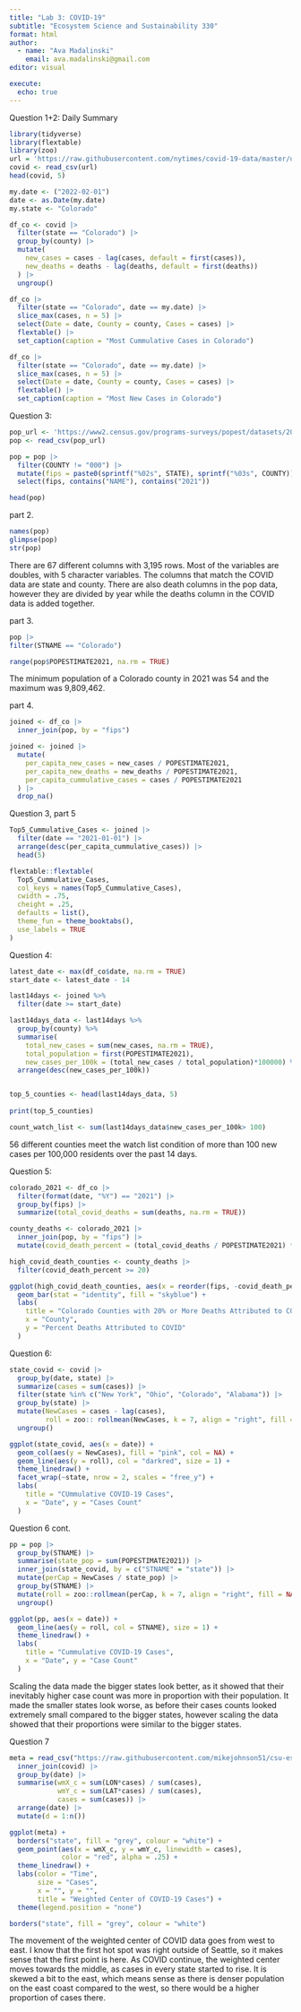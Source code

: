 ```yaml
---
title: "Lab 3: COVID-19"
subtitle: "Ecosystem Science and Sustainability 330"
format: html
author:
  - name: "Ava Madalinski"
    email: ava.madalinski@gmail.com
editor: visual

execute: 
  echo: true
---
```

Question 1+2: Daily Summary

```r
library(tidyverse)
library(flextable)
library(zoo)
url = 'https://raw.githubusercontent.com/nytimes/covid-19-data/master/us-counties.csv'
covid <- read_csv(url)
head(covid, 5)

my.date <- ("2022-02-01")
date <- as.Date(my.date)
my.state <- "Colorado"
```


```r
df_co <- covid |>
  filter(state == "Colorado") |>
  group_by(county) |>
  mutate(
    new_cases = cases - lag(cases, default = first(cases)),
    new_deaths = deaths - lag(deaths, default = first(deaths))
  ) |>
  ungroup()

df_co |>
  filter(state == "Colorado", date == my.date) |>
  slice_max(cases, n = 5) |>
  select(Date = date, County = county, Cases = cases) |>
  flextable() |>
  set_caption(caption = "Most Cummulative Cases in Colorado")

df_co |>
  filter(state == "Colorado", date == my.date) |>
  slice_max(cases, n = 5) |>
  select(Date = date, County = county, Cases = cases) |>
  flextable() |>
  set_caption(caption = "Most New Cases in Colorado")

```

Question 3:
```r
pop_url <- 'https://www2.census.gov/programs-surveys/popest/datasets/2020-2023/counties/totals/co-est2023-alldata.csv'
pop <- read_csv(pop_url)

pop = pop |>
  filter(COUNTY != "000") |>
  mutate(fips = paste0(sprintf("%02s", STATE), sprintf("%03s", COUNTY))) |>
  select(fips, contains("NAME"), contains("2021"))

head(pop)

```
part 2.
```r
names(pop)
glimpse(pop)
str(pop)
```
There are 67 different columns with 3,195 rows. Most of the variables are doubles, with 5 character variables. The columns that match the COVID data are state and county. There are also death columns in the pop data, however they are divided by year while the deaths column in the COVID data is added together. 

part 3.
```r
pop |>
filter(STNAME == "Colorado")

range(pop$POPESTIMATE2021, na.rm = TRUE)

```
The minimum population of a Colorado county in 2021 was 54 and the maximum was 9,809,462.

part 4. 
```r
joined <- df_co |>
  inner_join(pop, by = "fips")

joined <- joined |>
  mutate(
    per_capita_new_cases = new_cases / POPESTIMATE2021,
    per_capita_new_deaths = new_deaths / POPESTIMATE2021,
    per_capita_cummulative_cases = cases / POPESTIMATE2021
  ) |>
  drop_na()

```
Question 3, part 5
```r
Top5_Cummulative_Cases <- joined |>
  filter(date == "2021-01-01") |>
  arrange(desc(per_capita_cummulative_cases)) |>
  head(5)

flextable::flextable(
  Top5_Cummulative_Cases,
  col_keys = names(Top5_Cummulative_Cases),
  cwidth = .75,
  cheight = .25,
  defaults = list(),
  theme_fun = theme_booktabs(),
  use_labels = TRUE
)

```
Question 4:

```r

latest_date <- max(df_co$date, na.rm = TRUE)
start_date <- latest_date - 14

last14days <- joined %>%
  filter(date >= start_date)

last14days_data <- last14days %>%
  group_by(county) %>%
  summarise(
    total_new_cases = sum(new_cases, na.rm = TRUE),
    total_population = first(POPESTIMATE2021),
    new_cases_per_100k = (total_new_cases / total_population)*100000) %>%
  arrange(desc(new_cases_per_100k))


top_5_counties <- head(last14days_data, 5)
  
print(top_5_counties)

count_watch_list <- sum(last14days_data$new_cases_per_100k> 100)

```
56 different counties meet the watch list condition of more than 100 new cases per 100,000 residents over the past 14 days.


Question 5:
```r
colorado_2021 <- df_co |>
  filter(format(date, "%Y") == "2021") |>
  group_by(fips) |>
  summarize(total_covid_deaths = sum(deaths, na.rm = TRUE))

county_deaths <- colorado_2021 |>
  inner_join(pop, by = "fips") |>
  mutate(covid_death_percent = (total_covid_deaths / POPESTIMATE2021) * 100)

high_covid_death_counties <- county_deaths |>
  filter(covid_death_percent >= 20)

ggplot(high_covid_death_counties, aes(x = reorder(fips, -covid_death_percent), y = covid_death_percent)) +
  geom_bar(stat = "identity", fill = "skyblue") +
  labs(
    title = "Colorado Counties with 20% or More Deaths Attributed to COVID in 2021",
    x = "County",
    y = "Percent Deaths Attributed to COVID"
  )
```

Question 6:
```r
state_covid <- covid |>
  group_by(date, state) |>
  summarize(cases = sum(cases)) |>
  filter(state %in% c("New York", "Ohio", "Colorado", "Alabama")) |>
  group_by(state) |>
  mutate(NewCases = cases - lag(cases),
         roll = zoo:: rollmean(NewCases, k = 7, align = "right", fill = NA)) |>
  ungroup()

ggplot(state_covid, aes(x = date)) +
  geom_col(aes(y = NewCases), fill = "pink", col = NA) +
  geom_line(aes(y = roll), col = "darkred", size = 1) +
  theme_linedraw() +
  facet_wrap(~state, nrow = 2, scales = "free_y") +
  labs(
    title = "CUmmulative COVID-19 Cases",
    x = "Date", y = "Cases Count"
  )
```

Question 6 cont.

```r
pp = pop |>
  group_by(STNAME) |>
  summarise(state_pop = sum(POPESTIMATE2021)) |>
  inner_join(state_covid, by = c("STNAME" = "state")) |>
  mutate(perCap = NewCases / state_pop) |>
  group_by(STNAME) |>
  mutate(roll = zoo::rollmean(perCap, k = 7, align = "right", fill = NA)) |>
  ungroup()

ggplot(pp, aes(x = date)) +
  geom_line(aes(y = roll, col = STNAME), size = 1) +
  theme_linedraw() +
  labs(
    title = "Cummulative COVID-19 Cases",
    x = "Date", y = "Case Count"
  )
```
Scaling the data made the bigger states look better, as it showed that their inevitably higher case count was more in proportion with their population. It made the smaller states look worse, as before their cases counts looked extremely small compared to the bigger states, however scaling the data showed that their proportions were similar to the bigger states. 

Question 7
```r
meta = read_csv("https://raw.githubusercontent.com/mikejohnson51/csu-ess-330/refs/heads/main/resources/county-centroids.csv") |>
  inner_join(covid) |>
  group_by(date) |>
  summarise(wmX_c = sum(LON*cases) / sum(cases),
            wmY_c = sum(LAT*cases) / sum(cases),
            cases = sum(cases)) |>
  arrange(date) |>
  mutate(d = 1:n()) 

ggplot(meta) +
  borders("state", fill = "grey", colour = "white") +
  geom_point(aes(x = wmX_c, y = wmY_c, linewidth = cases),
             color = "red", alpha = .25) +
  theme_linedraw() +
  labs(color = "Time",
       size = "Cases",
       x = "", y = "",
       title = "Weighted Center of COVID-19 Cases") +
  theme(legend.position = "none")

borders("state", fill = "grey", colour = "white")
```
The movement of the weighted center of COVID data goes from west to east. I know that the first hot spot was right outside of Seattle, so it makes sense that the first point is here. As COVID continue, the weighted center moves towards the middle, as cases in every state started to rise. It is skewed a bit to the east, which means sense as there is denser population on the east coast compared to the west, so there would be a higher proportion of cases there.